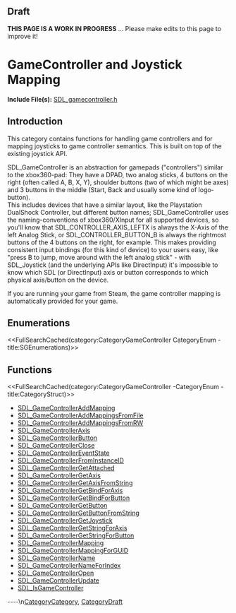 
== Draft ==

'''THIS PAGE IS A WORK IN PROGRESS''' ... Please make edits to this page to improve it!


= GameController and Joystick Mapping =

'''Include File(s):''' [http://hg.libsdl.org/SDL/file/default/include/SDL_gamecontroller.h SDL_gamecontroller.h]





== Introduction ==

This category contains functions for handling game controllers and for mapping joysticks to game controller semantics. This is built on top of the existing joystick API.

SDL_GameController is an abstraction for gamepads ("controllers") similar to the  xbox360-pad: They have a DPAD, two analog sticks, 4 buttons on the right (often called A, B, X, Y), shoulder buttons (two of which might be axes) and 3 buttons in the middle (Start, Back and usually some kind of logo-button).<br/>
This includes devices that have a similar layout, like the Playstation DualShock Controller, but different button names; SDL_GameController uses the naming-conventions of xbox360/XInput for all supported devices, so you'll know that SDL_CONTROLLER_AXIS_LEFTX is always the X-Axis of the left Analog Stick, or SDL_CONTROLLER_BUTTON_B is always the rightmost buttons of the 4 buttons on the right, for example.
This makes providing consistent input bindings (for this kind of device) to your users easy, like "press B to jump, move around with the left analog stick" - with SDL_Joystick (and the underlying APIs like DirectInput) it's impossible to know which SDL (or DirectInput) axis or button corresponds to which physical axis/button on the device.

If you are running your game from Steam, the game controller mapping is automatically provided for your game.

== Enumerations ==
<<FullSearchCached(category:CategoryGameController CategoryEnum -title:SGEnumerations)>>


<!-- #== Structures == -->
<!-- #<<FullSearchCached(category:CategoryGameController CategoryStruct -title:SGStructures)>> -->


== Functions ==
<<FullSearchCached(category:CategoryGameController -CategoryEnum -title:CategoryStruct)>>

<!-- BEGIN CATEGORY LIST -->
* [[SDL_GameControllerAddMapping]]
* [[SDL_GameControllerAddMappingsFromFile]]
* [[SDL_GameControllerAddMappingsFromRW]]
* [[SDL_GameControllerAxis]]
* [[SDL_GameControllerButton]]
* [[SDL_GameControllerClose]]
* [[SDL_GameControllerEventState]]
* [[SDL_GameControllerFromInstanceID]]
* [[SDL_GameControllerGetAttached]]
* [[SDL_GameControllerGetAxis]]
* [[SDL_GameControllerGetAxisFromString]]
* [[SDL_GameControllerGetBindForAxis]]
* [[SDL_GameControllerGetBindForButton]]
* [[SDL_GameControllerGetButton]]
* [[SDL_GameControllerGetButtonFromString]]
* [[SDL_GameControllerGetJoystick]]
* [[SDL_GameControllerGetStringForAxis]]
* [[SDL_GameControllerGetStringForButton]]
* [[SDL_GameControllerMapping]]
* [[SDL_GameControllerMappingForGUID]]
* [[SDL_GameControllerName]]
* [[SDL_GameControllerNameForIndex]]
* [[SDL_GameControllerOpen]]
* [[SDL_GameControllerUpdate]]
* [[SDL_IsGameController]]
<!-- END CATEGORY LIST -->
----\n[[CategoryCategory]], [[CategoryDraft]]
